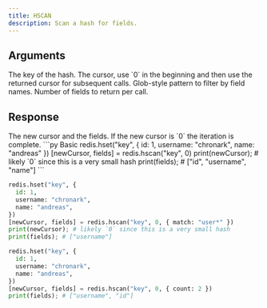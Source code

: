 ```yaml
---
title: HSCAN
description: Scan a hash for fields.
---
```


## Arguments

<ParamField body="key" type="str" required>
  The key of the hash.
</ParamField>

<ParamField body="cursor" type="int">
  The cursor, use `0` in the beginning and then use the returned cursor for subsequent calls.
</ParamField>

<ParamField body="options" type="Object">
  <ParamField body="match" type="str">
    Glob-style pattern to filter by field names.
  </ParamField>
  <ParamField body="count" type="int">
    Number of fields to return per call.
  </ParamField>
</ParamField>

## Response

<ResponseField type="Tuple[number, List[str]]" required>
  The new cursor and the fields.
  If the new cursor is `0` the iteration is complete.
</ResponseField>

<RequestExample>
```py Basic
redis.hset("key", {
  id: 1,
  username: "chronark",
  name: "andreas"
 })
[newCursor, fields] = redis.hscan("key", 0)
print(newCursor); # likely `0` since this is a very small hash
print(fields); # ["id", "username", "name"]
```

```py Match
redis.hset("key", {
  id: 1,
  username: "chronark",
  name: "andreas",
})
[newCursor, fields] = redis.hscan("key", 0, { match: "user*" })
print(newCursor); # likely `0` since this is a very small hash
print(fields); # ["username"]
```


```py Count
redis.hset("key", {
  id: 1,
  username: "chronark",
  name: "andreas",
})
[newCursor, fields] = redis.hscan("key", 0, { count: 2 })
print(fields); # ["username", "id"]
```
</RequestExample>
